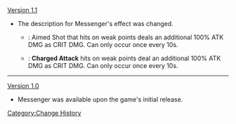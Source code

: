 [[Version 1.1]]
*The description for Messenger's effect was changed.
** {{Color|Old Description}}: Aimed Shot that hits on weak points deals an additional 100% ATK DMG as CRIT DMG. Can only occur once every 10s.
** {{Color|New Description}}: '''Charged Attack''' hits on weak points deal an additional 100% ATK DMG as CRIT DMG. Can only occur once every 10s.
----
[[Version 1.0]]
*Messenger was available upon the game's initial release.
<noinclude>[[Category:Change History]]</noinclude>
